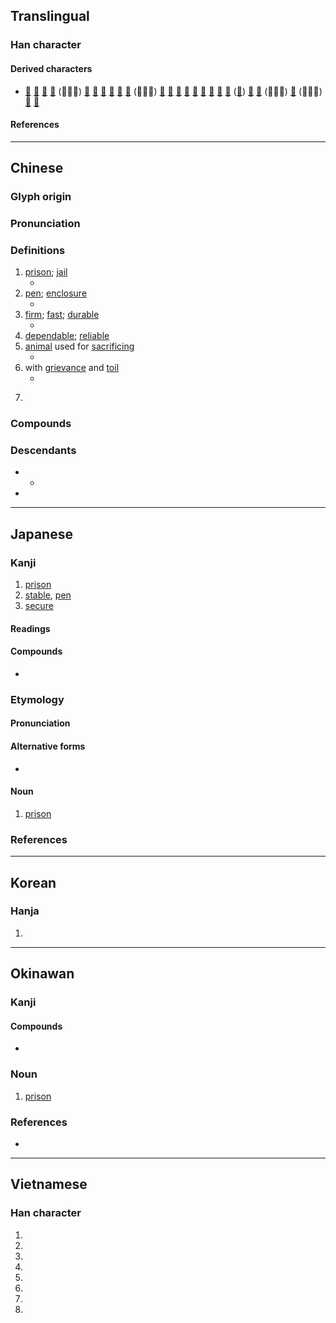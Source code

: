 {{character info}}
{{character info|0xf946}}
==Translingual==

===Han character===
{{Han char|rn=93|rad=牛|as=03|sn=7|four=30502|canj=JHQ|ids=⿱宀牛}}

====Derived characters====
* [[𠈭]] [[哰]] [[𢚄]] [[𫰴]] (⿰女牢) [[㟉]] [[𤉍]] [[浶]] [[𢭂]] [[𣒲]] [[𭷡]] (⿰牜牢) [[𣇟]] [[𥒪]] [[𦰤]] [[𥭲]] [[𦕵]] [[䜮]] [[𨦭]] [[𨌚]] [[𪁔]] ([[𩧷]]) [[𤚧]] [[𫳵]] (⿰牢何) [[𬁖]] (⿰星牢) [[𣋀]] [[𡫡]]

====References====
{{Han ref|kx=0698.010|dkj=14031|dj=1110.020|hdz=31802.060|uh=7262}}
{{Han ref|uh=F946}}

----

==Chinese==
{{zh-forms}}

===Glyph origin===
{{Han etym}}
{{Han compound|宀|牛|ls=ic|t1=pen; animal yard|t2=cow}}

===Pronunciation===
{{zh-pron
|m=láo
|ma=y
|m-s=nao2
|c=lou4
|c-t=
|g=
|j=lau1
|h=pfs=
|mb=
|md=lò̤
|mn=xm,zz:lâu/ml,tw,sg:tiâu/qz:láu/lô/qz:lô͘
|mn_note=lâu - vernacular; tiâu/láu - vernacular (俗); lô/lô͘ - literary
|mn-t=lo5
|w=3lau
|x=lau2
|mc=y
|oc=y
|cat=n,a
}}

===Definitions===
{{zh-hanzi}}

# [[prison]]; [[jail]]
#* {{zh-x|監牢|prison}}
# [[pen]]; [[enclosure]]
#* {{zh-x|亡.羊.補.牢，猶 未 遲 也。|Repairing a sheep '''pen''' only after a sheep is lost is not considered tardy.}}
# [[firm]]; [[fast]]; [[durable]]
#* {{zh-x|牢固|firm; durable}}
# [[dependable]]; [[reliable]]
# [[animal]] used for [[sacrificing]]
#* {{zh-x|太牢|[[animal]] used for [[sacrificing]]}}
# with [[grievance]] and [[toil]]
#* {{zh-x|牢騷|to be discontented}}
# {{lb|zh|Shanghainese Wu}} {{n-g|indicates continuous aspect.}}
#: {{zh-syn|著|tr=zhe}} {{q|Standard}}
#: {{zh-x|抱 牢 勿 放|tr=2pau lau&5veq faan|holding on, not letting go|SH}}
#: {{zh-x|伊 吃 牢 我。|tr=3hhi&4qiq lau&3ngu|He’s staring at me.|SH}}

===Compounds===
{{zh-der|劫牢|南牢|坐牢|少牢|中牢|久慣牢成|命不牢|大發牢騷|女牢|地牢|夜役軍牢|不牢|太牢|囚牢|套牢|大牢|天牢|堅牢|亡羊補牢|牢醴|牢靠|發牢騷|牢子|打鳳牢龍|牢騷|提牢|牢不可拔|牢眼|牢成|牢頭禁子|牢不可破|牛驥共牢|拖牢洞|牢固|把牢|皋牢|提牢官|當牢節級|牢房|畫地為牢|監牢|押牢|持牢|死囚牢|牢騷滿腹|牢飯|牢頭|牢角底|牢落|牢籠計|牢籠|牢盆|牢牢|牢成久慣|牢定|牢城|牢九|牢穩|滿腹牢騷|滿肚牢騷|牢愁|牢獄之災|牢獄|牢記|抓牢|牢拴|軍牢快手|虎牢關|蒲牢|軍牢|餼牢|顧犬補牢|搜牢}}

===Descendants===
* {{desc|bor=1|mnc|ᠯᠣᠣ}}
** {{desc|bor=1|tuw-sol|lō}}
* {{desc|bor=1|za|lauz}}

{{zh-cat|Intermediate}}

----

==Japanese==

===Kanji===
{{ja-kanji|rs=牛03}}

# [[prison]]
# [[stable]], [[pen]]
# [[secure]]

====Readings====
{{ja-readings
|goon=ろう<らう
|kanon=ろう<らう
|kun=ひとや-, かた-い
}}

====Compounds====
{{der-top3|Compounds}}
* {{ja-r|牢屋|ろうや}}
{{der-bottom}}

===Etymology===
{{ja-kanjitab|ろう|yomi=o}}

====Pronunciation====
{{ja-pron|yomi=o|ろう|acc=1|acc_ref=DJR,NHK}}

====Alternative forms====
* {{ja-l|籠}}

====Noun====
{{ja-noun|ろう|hhira=らう}}

# [[prison]]
#: {{syn|ja|監獄|牢屋|tr1=かんごく|tr2=ろうや}}

===References===
<references/>

{{C|ja|Buildings|Prison|sort=ろう}}

----

==Korean==

===Hanja===
{{ko-hanja|hangeul=[[뢰]], [[뇌]], [[로]], [[노]]|eumhun=|rv=roe, noe, ro, no|mr=roe, noe, ro, no|y=loy, noy, lo, no}}

# {{rfdef|ko|sort=牛03}}

----

==Okinawan==

===Kanji===
{{head|ryu|Han character|hiragana|るー|romaji|rū}}

====Compounds====
* {{l|ryu|牢屋|tr=るーや, rūya|t=prison}}

===Noun===
{{head|ryu|noun|hiragana|るー|romaji|rū|sort=るう}}

# [[prison]]
#: {{syn|ryu|監獄|牢屋|tr1=かんぐく, kanguku|tr2=るーや, rūya}}

===References===
* {{R:Okinawago Jiten}}

{{C|ryu|Buildings|Prison|sort=るう}}

----

==Vietnamese==

===Han character===
{{vi-readings|rs=牛03|reading=[[lao]], [[lào]], [[sao]], [[sau]]}}

# {{chu Han form of|lao|[[prison]]}}
# {{Nom form of|lao|[[javelin]], [[harpoon]]}}
# {{Nom form of|Lào|[[Laos]]}}
# {{Nom form of|rao|to [[announce]]}}
# {{Nom form of|sao|[[why]], [[how]]}}
# {{Nom form of|sao|[[star]]}}
# {{Nom form of|sau|[[after]]}}
# {{Nom form of|trau|to [[polish]]}}

{{cln|vi|Han tu}}